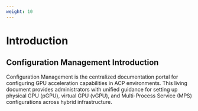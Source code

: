 ```yaml
---
weight: 10
---
```



# Introduction

## Configuration Management Introduction  

Configuration Management is the centralized documentation portal for configuring GPU acceleration capabilities in ACP environments. This living document provides administrators with unified guidance for setting up physical GPU (pGPU), virtual GPU (vGPU), and Multi-Process Service (MPS) configurations across hybrid infrastructure.


